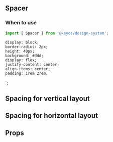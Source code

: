 

<Meta title="Layouts/Spacer" component={Spacer} />

## Spacer

### When to use

```js
import { Spacer } from '@ksyos/design-system';
```

    display: block;
    border-radius: 2px;
    height: 40px;
    background: #ddd;
    display: flex;
    justify-content: center;
    align-items: center;
    padding: 1rem 2rem;
`;

## Spacing for vertical layout

<Preview>
    <Story name="Vertical layout">
        <Spacer direction="vertical" align="center">
            <Block />
            <Block />
            <Block />
        </Spacer>
    </Story>
</Preview>

## Spacing for horizontal layout

<Preview>
    <Story name="Horizontal layout">
        <Spacer direction="horizontal" align="center">
            <Block />
            <Block />
            <Block />
        </Spacer>
    </Story>
</Preview>

## Props

<Props of={Spacer} />
